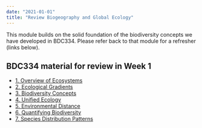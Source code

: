 ```yaml
---
date: "2021-01-01"
title: "Review Biogeography and Global Ecology"
---
```


This module builds on the solid foundation of the biodiversity concepts we have developed in BDC334. Please refer back to that module for a refresher (links below).

::: callout-tip
## BDC334 material for review in Week 1

-   [1. Overview of Ecosystems](../BDC334/Lec-02-ecosystems.html)
-   [2. Ecological Gradients](../BDC334/Lec-03-gradients.html)
-   [3. Biodiversity Concepts](../BDC334/Lec-04-biodiversity.html)
-   [4. Unified Ecology](../BDC334/Lec-06-unified-ecology.html)
-   [5. Environmental Distance](../BDC334/Lab-02b-env_dist.html)
-   [6. Quantifying Biodiversity](../BDC334/Lab-03-biodiversity.html)
-   [7. Species Distribution Patterns](../BDC334/Lab-04-biodiversity.html)
:::
